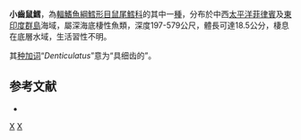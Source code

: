 {{Speciesbox
| status = NE
| status_system = iucn3.1
| trend = unknow
| taxon = Gadomus denticulatus
| authority = Gilbert & Hubbs, 1920
| synonyms = 
}}
'''小齒鼠鱈'''，為[[輻鰭魚綱|輻鰭魚綱]][[鱈形目|鱈形目]][[鼠尾鱈科|鼠尾鱈科]]的其中一[[種|種]]，分布於中西[[太平洋|太平洋]][[菲律賓|菲律賓]]及[[東印度群島|東印度群島]]海域，屬深海底棲性魚類，深度197-579公尺，體長可達18.5公分，棲息在底層水域，生活習性不明。

其[[种加词|种加词]]“''Denticulatus''”意为“具细齿的”。

==参考文献==
*{{FishBase_species|genus=Gadomus|species=denticulatus|year=2016|month=1}}

{{Taxonbar|from=Q2393103}}

[[Category:鼠鱈屬|X]]
[[Category:1920年描述的鱼类|X]]


{{鱈形目小作品}}